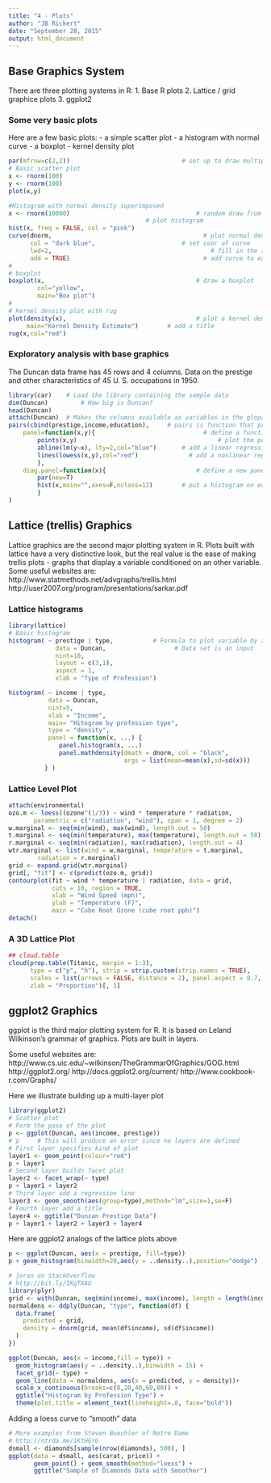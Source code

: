 ```yaml
---
title: "4 - Plots"
author: "JB Rickert"
date: "September 28, 2015"
output: html_document
---
```

## Base Graphics System
There are three plotting systems in R: 
1. Base R plots
2. Lattice / grid graphice plots
3. ggplot2

### Some very basic plots
Here are a few  basic plots:
    - a simple scatter plot
    - a histogram with normal curve
    - a boxplot 
    - kernel density plot
```r
par(mfrow=c(2,2))  						        # set up to draw multiple plots on the same chart
# Basic scatter plot
x <- rnorm(100)
y <- rnorm(100)
plot(x,y)

#Histogram with normal density superimposed
x <- rnorm(10000)							        # random draw from normal distribution
                                      # plot histogram
hist(x, freq = FALSE, col = "pink")			
curve(dnorm,								          # plot normal density
	  col = "dark blue",				        # set coor of curve
	  lwd=2,								            # fill in the area under the curve
	  add = TRUE)							          # add curve to existing plot
# 
# boxplot
boxplot(x,								  	        # draw a boxplot
	    col="yellow",						
		main="Box plot")						
# 
# Kernel density plot with rug
plot(density(x),							        # plot a kernel density estimate
	 main="Kernel Density Estimate")		# add a title
rug(x,col="red")  

```  

### Exploratory analysis with base graphics  

The Duncan data frame has 45 rows and 4 columns. Data on the prestige and other characteristics of 45 U. S. occupations in 1950.    

```r
library(car)  	# Load the library containing the sample data
dim(Duncan)			# How big is Duncan? 
head(Duncan)
attach(Duncan)  # Makes the columns available as variables in the glopal space.
pairs(cbind(prestige,income,education),  	# pairs is function that produces a maatrix of scatter plots
	panel=function(x,y){					          # define a function panel for the content of the matrix 
		points(x,y)							              # plot the points
		abline(lm(y~x), lty=2,col="blue")	    # add a linear regression 
		lines(lowess(x,y),col="red")		      # add a nonlinear regression
		},
	diag.panel=function(x){					        # define a new panel for the diagonals
		par(new=T)
		hist(x,main="",axes=F,nclass=12)	    # put a histogram on each diagonal
		}
)
```


## Lattice (trellis) Graphics

Lattice graphics are the second major plotting system in R. Plots built with lattice have a very distinctive look, but the real value is the ease of making trellis plots - graphs that display a variable conditioned on an other variable. Some useful websites are:
http://www.statmethods.net/advgraphs/trellis.html
http://user2007.org/program/presentations/sarkar.pdf   

### Lattice histograms

```r
library(lattice)
# Basic histogram
histogram( ~ prestige | type,  			# Formula to plot variable by a factor
	         data = Duncan,					  # Data set is an input
			 nint=10,
             layout = c(3,1), 
			 aspect = 1,
             xlab = "Type of Profession")

histogram( ~ income | type, 
	       data = Duncan,
		   nint=5,
           xlab = "Income",  
		   main= "Hitogram by profession type",
		   type = "density",
           panel = function(x, ...) {
              panel.histogram(x, ...)
              panel.mathdensity(dmath = dnorm, col = "black",
                                args = list(mean=mean(x),sd=sd(x)))
          } )
```  
### Lattice Level Plot   

```r
attach(environmental)
ozo.m <- loess((ozone^(1/3)) ~ wind * temperature * radiation,
       parametric = c("radiation", "wind"), span = 1, degree = 2)
w.marginal <- seq(min(wind), max(wind), length.out = 50)
t.marginal <- seq(min(temperature), max(temperature), length.out = 50)
r.marginal <- seq(min(radiation), max(radiation), length.out = 4)
wtr.marginal <- list(wind = w.marginal, temperature = t.marginal,
        radiation = r.marginal)
grid <- expand.grid(wtr.marginal)
grid[, "fit"] <- c(predict(ozo.m, grid))
contourplot(fit ~ wind * temperature | radiation, data = grid,
            cuts = 10, region = TRUE,
            xlab = "Wind Speed (mph)",
            ylab = "Temperature (F)",
            main = "Cube Root Ozone (cube root ppb)")
detach()
```   
### A 3D Lattice Plot

```r
## cloud.table
cloud(prop.table(Titanic, margin = 1:3),
      type = c("p", "h"), strip = strip.custom(strip.names = TRUE),
      scales = list(arrows = FALSE, distance = 2), panel.aspect = 0.7,
      zlab = "Proportion")[, 1]
```   

## ggplot2 Graphics

ggplot is the third major plotting system for R.
It is based on Leland Wilkinson's grammar of graphics. 
Plots are built in layers.

Some useful websites are:
http://www.cs.uic.edu/~wilkinson/TheGrammarOfGraphics/GOG.html
http://ggplot2.org/
http://docs.ggplot2.org/current/
http://www.cookbook-r.com/Graphs/

Here we illustrate building up a multi-layer plot
```r
library(ggplot2)
# Scatter plot
# Form the pase of the plot
p <- ggplot(Duncan, aes(income, prestige))  					
# p		# This will produce an error since no layers are defined									
# First layer specifies kind of plot
layer1 <- geom_point(colour="red")					
p + layer1		
# Second layer builds facet plot
layer2 <- facet_wrap(~ type)									        
p + layer1 + layer2
# Third layer add a regression line
layer3 <- geom_smooth(aes(group=type),method="lm",size=1,se=F)	
# Fourth layer add a title
layer4 <- ggtitle("Duncan Prestige Data")						   
p + layer1 + layer2 + layer3 + layer4
```

Here are ggplot2 analogs of the lattice plots above

```r
p <- ggplot(Duncan, aes(x = prestige, fill=type))
p + geom_histogram(binwidth=20,aes(y = ..density..),position="dodge")

# joran on StackOverflow
# http://bit.ly/1KgTXAU
library(plyr)
grid <- with(Duncan, seq(min(income), max(income), length = length(income)))
normaldens <- ddply(Duncan, "type", function(df) {
  data.frame( 
    predicted = grid,
    density = dnorm(grid, mean(df$income), sd(df$income))
  )
})

ggplot(Duncan, aes(x = income,fill = type)) +
  geom_histogram(aes(y = ..density..),binwidth = 15) +
  facet_grid(~ type) +
  geom_line(data = normaldens, aes(x = predicted, y = density))+
  scale_x_continuous(breaks=c(0,20,40,60,80)) + 
  ggtitle("Histogram by Profession Type") +
  theme(plot.title = element_text(lineheight=.8, face="bold"))

```

Adding a loess curve to "smooth" data

```r
# More examples from Steven Buechler of Notre Dame
# http://ntrda.me/1KtHGYG
dsmall <- diamonds[sample(nrow(diamonds), 500), ]
ggplot(data = dsmall, aes(carat, price)) +
       geom_point() + geom_smooth(method="loess") + 
       ggtitle("Sample of Diamonds Data with Smoother")	
```
